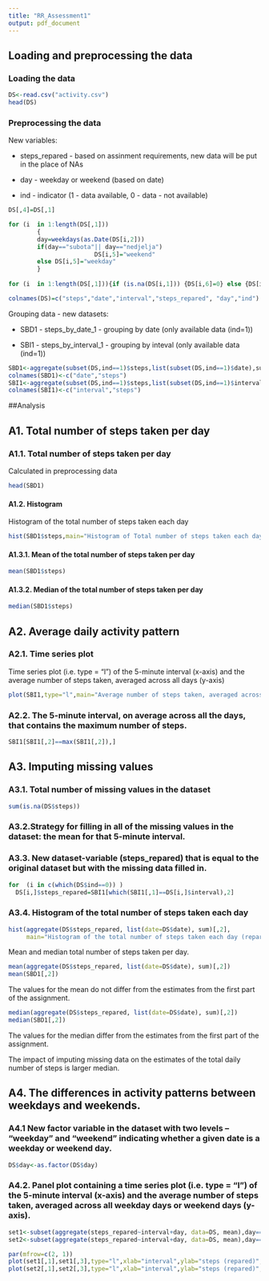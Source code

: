 ```yaml
---
title: "RR_Assessment1"
output: pdf_document
---
```


## Loading and preprocessing the data

### Loading the data
```r
DS<-read.csv("activity.csv")
head(DS)
```
### Preprocessing the data

New variables:

* steps_repared - based on assinment requirements, new data will be put in the place of NAs

* day - weekday or weekend (based on date)

* ind - indicator (1 - data available, 0 - data - not available) 


```r

DS[,4]=DS[,1]

for (i  in 1:length(DS[,1]))
        {
        day=weekdays(as.Date(DS[i,2]))
        if(day=="subota"|| day=="nedjelja")
                        DS[i,5]="weekend"
        else DS[i,5]="weekday"
        }
        
for (i  in 1:length(DS[,1])){if (is.na(DS[i,1])) {DS[i,6]=0} else {DS[i,6]=1}}

colnames(DS)=c("steps","date","interval","steps_repared", "day","ind")

```

Grouping data - new datasets:

* SBD1 - steps_by_date_1 - grouping by date (only available data (ind=1))

* SBI1 - steps_by_interval_1 - grouping by inteval (only available data (ind=1)) 


```r
SBD1<-aggregate(subset(DS,ind==1)$steps,list(subset(DS,ind==1)$date),sum)
colnames(SBD1)<-c("date","steps")
SBI1<-aggregate(subset(DS,ind==1)$steps,list(subset(DS,ind==1)$interval),mean)
colnames(SBI1)<-c("interval","steps")
```

##Analysis

## A1. Total number of steps taken per day

### A1.1. Total number of steps taken per day
Calculated in preprocessing data

```r
head(SBD1)
```

#### A1.2. Histogram 

Histogram of the total number of steps taken each day

```r
hist(SBD1$steps,main="Histogram of Total number of steps taken each day",xlab="steps")

```

#### A1.3.1. Mean of the total number of steps taken per day

```r
mean(SBD1$steps)
```

#### A1.3.2. Median of the total number of steps taken per day

```r
median(SBD1$steps)
```

## A2. Average daily activity pattern

### A2.1. Time series plot 
Time series plot (i.e. type = "l") of the 5-minute interval (x-axis) and the average number of steps taken, averaged across all days (y-axis)

```r
plot(SBI1,type="l",main="Average number of steps taken, averaged across all days,\n in the 5-minute intervals ")
```

### A2.2. The 5-minute interval, on average across all the days, that contains the maximum number of steps.

```r
SBI1[SBI1[,2]==max(SBI1[,2]),]
```



## A3. Imputing missing values


### A3.1. Total number of missing values in the dataset


```r
sum(is.na(DS$steps))
```

### A3.2.Strategy for filling in all of the missing values in the dataset: the mean for that 5-minute interval.


### A3.3. New dataset-variable (steps_repared) that is equal to the original dataset but with the missing data filled in.

```r
for  (i in c(which(DS$ind==0)) )
  DS[i,]$steps_repared=SBI1[which(SBI1[,1]==DS[i,]$interval),2]
```


### A3.4. Histogram of the total number of steps taken each day

```r
hist(aggregate(DS$steps_repared, list(date=DS$date), sum)[,2],
     main="Histogram of the total number of steps taken each day (repared)",xlab="steps")
```


Mean and median total number of steps taken per day. 

```r

mean(aggregate(DS$steps_repared, list(date=DS$date), sum)[,2])
mean(SBD1[,2])

```


The values for the mean do not differ from the estimates from the first part of the assignment.

```r
median(aggregate(DS$steps_repared, list(date=DS$date), sum)[,2])
median(SBD1[,2])
```

The values for the median differ from the estimates from the first part of the assignment.


The impact of imputing missing data on the estimates of the total daily number of steps is larger median.



## A4. The differences in activity patterns between weekdays and weekends.

### A4.1 New factor variable in the dataset with two levels – “weekday” and “weekend” indicating whether a given date is a weekday or weekend day.

```r
DS$day<-as.factor(DS$day)
```

### A4.2. Panel plot containing a time series plot (i.e. type = "l") of the 5-minute interval (x-axis) and the average number of steps taken, averaged across all weekday days or weekend days (y-axis). 

```r
set1<-subset(aggregate(steps_repared~interval+day, data=DS, mean),day=="weekday")
set2<-subset(aggregate(steps_repared~interval+day, data=DS, mean),day=="weekend")

par(mfrow=c(2, 1))
plot(set1[,1],set1[,3],type="l",xlab="interval",ylab="steps (repared)",main="Weekdays",bg="gray",ylim=c(0,250))
plot(set2[,1],set2[,3],type="l",xlab="interval",ylab="steps (repared)",main="Weekend",bg="gray",ylim=c(0,250))

```

